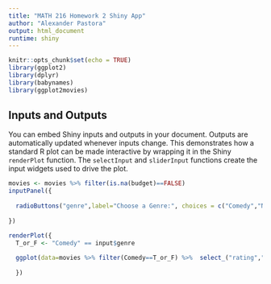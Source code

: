 ```yaml
---
title: "MATH 216 Homework 2 Shiny App"
author: "Alexander Pastora"
output: html_document
runtime: shiny
---
```


```r
knitr::opts_chunk$set(echo = TRUE)
library(ggplot2)
library(dplyr)
library(babynames)
library(ggplot2movies)
```


## Inputs and Outputs

You can embed Shiny inputs and outputs in your document. Outputs are automatically updated whenever inputs change.  This demonstrates how a standard R plot can be made interactive by wrapping it in the Shiny `renderPlot` function. The `selectInput` and `sliderInput` functions create the input widgets used to drive the plot.

```r
movies <- movies %>% filter(is.na(budget)==FALSE)
inputPanel({
  
  radioButtons("genre",label="Choose a Genre:", choices = c("Comedy","Non-Comedy"))
  
})

renderPlot({
  T_or_F <- "Comedy" == input$genre
  
  ggplot(data=movies %>% filter(Comedy==T_or_F) %>%  select_("rating","budget", "Comedy"), aes(x=budget, y=rating))+geom_point() + scale_x_log10()
  
  })
```
